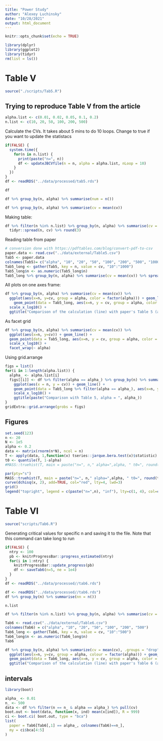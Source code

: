 ```yaml
---
title: "Power Study"
author: "Alexey Luchinsky"
date: "10/28/2021"
output: html_document
---
```


```r
knitr::opts_chunk$set(echo = TRUE)
```

```r
library(dplyr)
library(ggplot2)
library(tidyr)
rm(list = ls())
```


# Table V

```r
source("./scripts/Tab5.R")
```


## Trying to reproduce Table V from the article



```r
alpha.list <- c(0.01, 0.02, 0.05, 0.1, 0.2) 
n.list <- c(10, 20, 50, 100, 200, 500)
```

Calculate the CVs. It takes about 5 mins to do 10 loops. Change to true if you want to update the statistacs

```r
if(FALSE) {
  system.time({
    for(n in n.list) {
      print(paste("n=", n))
      df <- updateJBCVfile(n = n, alpha = alpha.list, nLoop = 10)
    }
  })
}
df <- readRDS("../data/processed/tab5.rds")
```

```r
df
```


```r
df %>% group_by(n, alpha) %>% summarise(num = n())
```


```r
df %>% group_by(n, alpha) %>% summarise(cv = mean(cv)) 
```


Making table:

```r
df %>% filter(n %in% n.list) %>% group_by(n, alpha) %>% summarise(cv = mean(cv)) %>% 
  tidyr::spread(n, cv) %>% round(3)
```

Reading table from paper

```r
# conversion done with https://pdftables.com/blog/convert-pdf-to-csv
paper.data <- read.csv("../data/external/Table5.csv")
Tab5 <- paper.data
colnames(Tab5)= c("alpha", "10", "20", "50", "100", "200", "500", "1000")
Tab5_long <- gather(Tab5, key = n, value = cv, "10":"1000")
Tab5_long$n <- as.numeric(Tab5_long$n)
Tab5_long %>% group_by(n, alpha) %>% summarise(cv = mean(cv)) %>% spread(n, cv) %>% round(3)
```

All plots on one axes frame:

```r
df %>% group_by(n, alpha) %>% summarise(cv = mean(cv)) %>% 
  ggplot(aes(x=n, y=cv, group = alpha, color = factor(alpha))) + geom_line() +
    geom_point(data = Tab5_long, aes(x=n, y = cv, group = alpha, color = as.factor(alpha)), cex = 2) + 
  scale_x_log10() +
  ggtitle("Comparison of the calculation (line) with paper's Table 5 (article)")
```

As facet grid

```r
df %>% group_by(n, alpha) %>% summarise(cv = mean(cv)) %>% 
  ggplot(aes(x=n, y=cv)) + geom_line() + 
  geom_point(data = Tab5_long, aes(x=n, y = cv, group = alpha, color = as.factor(alpha)), cex = 2) + 
  scale_x_log10() +
  facet_wrap(~ alpha)
```

Using grid.arrange



```r
figs = list()
for(i in 1:length(alpha.list)) {
  alpha_ <- alpha.list[i]
  figs[[i]] <- df %>% filter(alpha == alpha_) %>% group_by(n) %>% summarise(cv = mean(cv)) %>% 
    ggplot(aes(x = n, y = cv)) + geom_line() +
    geom_point(data = Tab5_long %>% filter(alpha == alpha_), aes(x=n, y = cv), cex = 2, color = "red") + 
    scale_x_log10() +
    ggtitle(paste("Comparison with Table 5, alpha = ", alpha_))
}
gridExtra::grid.arrange(grobs = figs)
```
## Figures

```r
set.seed(123)
n <- 20
N <- 1e5
alpha <- 0.2
data <- matrix(rnorm(n*N), ncol = n)
T <- apply(data, 1,function(x) tseries::jarque.bera.test(x)$statistic)
t0 <- quantile(T, 1-alpha)
#MASS::truehist(T, main = paste("n=", n," alpha=",alpha, " t0=", round(t0,3)), xlim=c(0,12), ylim = c(0, 0.7))
```

```r
par(pty="s")
MASS::truehist(T, main = paste("n=", n," alpha=",alpha, " t0=", round(t0,3)), xlim=c(0,12), ylim = c(0, 0.7))
curve(dchisq(x, 2), add=TRUE, col="red", lty=4, lwd=3)
grid()
legend("topright", legend = c(paste("n=",n), "inf"), lty=c(1, 4), col=c("black", "red"))
```

# Table VI

```r
source("scripts/Tab6.R")
```


Generating critical values for specific n and saving it to the file. Note that this command can take long to run

```r
if(FALSE) {
  ntry <- 100
  pb <- knitrProgressBar::progress_estimated(ntry)
  for(i in 1:ntry) {
    knitrProgressBar::update_progress(pb)
    df <- saveTab6(n=5, ne = 1e4)
  }
}
df <- readRDS("../data/processed//tab6.rds")
```



```r
df <- readRDS("../data/processed//tab6.rds")
df %>% group_by(n) %>% summarise(nn = n())
```

```r
n.list
```


```r
df %>% filter(n %in% n.list) %>% group_by(n, alpha) %>% summarise(cv = mean(cv)) %>% tidyr::spread(n, cv) %>% round(3)
```



```r
Tab6 <- read.csv("../data/external/Table6.csv")
colnames(Tab6) = c("alpha", "10", "20", "50", "100", "200", "500")
Tab6_long <- gather(Tab6, key = n, value = cv, "10":"500")
Tab6_long$n <- as.numeric(Tab6_long$n)
Tab6
```



```r
df %>% group_by(n, alpha) %>% summarize(cv = mean(cv), .groups = "drop") %>% 
  ggplot(aes(x=n, y=cv, group = alpha, colour = factor(alpha))) + geom_line() + geom_point(cex=0.7) +
  geom_point(data = Tab6_long, aes(x=n, y = cv, group = alpha, color = as.factor(alpha)), cex = 2) + 
  ggtitle("Comparison of the calculation (line) with paper's Table 6 (article)")
```

## intervals


```r
library(boot)
```

```r
alpha_ <- 0.01
n_ <- 500
data <- df %>% filter(n == n_ & alpha == alpha_) %>% pull(cv)
boot.out <- boot(data, function(x, ind) mean(x[ind]), R = 999)
ci <- boot.ci( boot.out, type = "bca")
list(
  paper = Tab6[Tab6[,1] == alpha_, colnames(Tab6)==n_],
  my = ci$bca[4:5]
)

```

